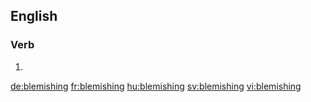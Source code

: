 ==English==

===Verb===
{{head|en}}

# {{present participle of|blemish|lang=en}}

[[de:blemishing]]
[[fr:blemishing]]
[[hu:blemishing]]
[[sv:blemishing]]
[[vi:blemishing]]